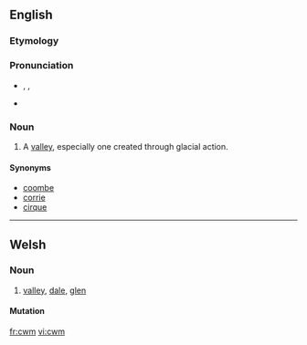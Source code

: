 ==English==
{{wikipedia}}
===Etymology===
{{etyl|cy}} {{term|cwm||[[valley]]|lang=cy}}

===Pronunciation===
* {{enPR|/ko͞om/}}, {{IPA|/kuːm/}}, {{SAMPA|/ku:m/}}
* {{rhymes|uːm}}

===Noun===
{{en-noun}}

# A [[valley]], especially one created through glacial action. 

====Synonyms====
*[[coombe]]
*[[corrie]]
*[[cirque]]

----

==Welsh==

===Noun===
{{infl|cy|noun|g=m|plural|[[cymau]]|or|[[cymoedd]]}}

# [[valley]], [[dale]], [[glen]]

====Mutation====
{{cy-mut-c|wm}}

[[fr:cwm]]
[[vi:cwm]]